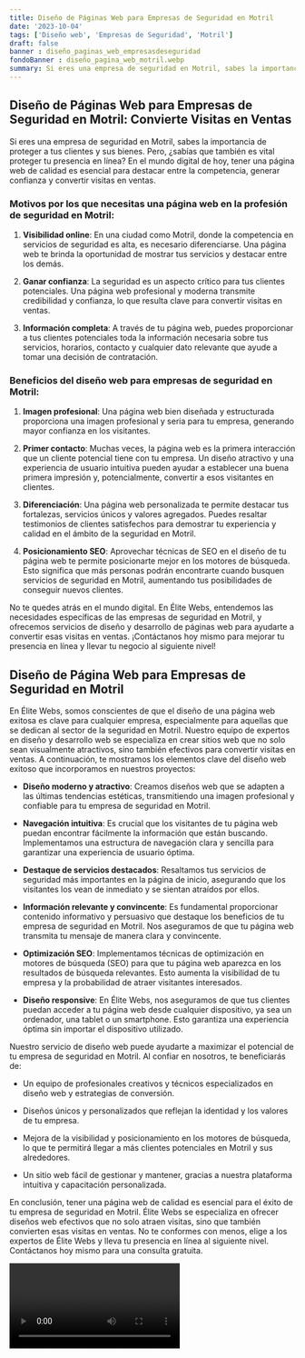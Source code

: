 ```yaml
---
title: Diseño de Páginas Web para Empresas de Seguridad en Motril
date: '2023-10-04'
tags: ['Diseño web', 'Empresas de Seguridad', 'Motril']
draft: false
banner : diseño_paginas_web_empresasdeseguridad
fondoBanner : diseño_pagina_web_motril.webp
summary: Si eres una empresa de seguridad en Motril, sabes la importancia de proteger a tus clientes y sus bienes. Pero, ¿sabías que también es vital proteger tu presencia en línea? En el mundo digital de hoy, tener una página web de calidad es esencial para destacar entre la competencia, generar confianza y convertir visitas en ventas.
---
```


## Diseño de Páginas Web para Empresas de Seguridad en Motril: Convierte Visitas en Ventas

Si eres una empresa de seguridad en Motril, sabes la importancia de proteger a tus clientes y sus bienes. Pero, ¿sabías que también es vital proteger tu presencia en línea? En el mundo digital de hoy, tener una página web de calidad es esencial para destacar entre la competencia, generar confianza y convertir visitas en ventas.

### Motivos por los que necesitas una página web en la profesión de seguridad en Motril:

1. **Visibilidad online**: En una ciudad como Motril, donde la competencia en servicios de seguridad es alta, es necesario diferenciarse. Una página web te brinda la oportunidad de mostrar tus servicios y destacar entre los demás.

2. **Ganar confianza**: La seguridad es un aspecto crítico para tus clientes potenciales. Una página web profesional y moderna transmite credibilidad y confianza, lo que resulta clave para convertir visitas en ventas.

3. **Información completa**: A través de tu página web, puedes proporcionar a tus clientes potenciales toda la información necesaria sobre tus servicios, horarios, contacto y cualquier dato relevante que ayude a tomar una decisión de contratación.

### Beneficios del diseño web para empresas de seguridad en Motril:

1. **Imagen profesional**: Una página web bien diseñada y estructurada proporciona una imagen profesional y seria para tu empresa, generando mayor confianza en los visitantes.

2. **Primer contacto**: Muchas veces, la página web es la primera interacción que un cliente potencial tiene con tu empresa. Un diseño atractivo y una experiencia de usuario intuitiva pueden ayudar a establecer una buena primera impresión y, potencialmente, convertir a esos visitantes en clientes.

3. **Diferenciación**: Una página web personalizada te permite destacar tus fortalezas, servicios únicos y valores agregados. Puedes resaltar testimonios de clientes satisfechos para demostrar tu experiencia y calidad en el ámbito de la seguridad en Motril.

4. **Posicionamiento SEO**: Aprovechar técnicas de SEO en el diseño de tu página web te permite posicionarte mejor en los motores de búsqueda. Esto significa que más personas podrán encontrarte cuando busquen servicios de seguridad en Motril, aumentando tus posibilidades de conseguir nuevos clientes.

No te quedes atrás en el mundo digital. En Élite Webs, entendemos las necesidades específicas de las empresas de seguridad en Motril, y ofrecemos servicios de diseño y desarrollo de páginas web para ayudarte a convertir esas visitas en ventas. ¡Contáctanos hoy mismo para mejorar tu presencia en línea y llevar tu negocio al siguiente nivel!

<GifSeo />

<Cta />

## Diseño de Página Web para Empresas de Seguridad en Motril

En Élite Webs, somos conscientes de que el diseño de una página web exitosa es clave para cualquier empresa, especialmente para aquellas que se dedican al sector de la seguridad en Motril. Nuestro equipo de expertos en diseño y desarrollo web se especializa en crear sitios web que no solo sean visualmente atractivos, sino también efectivos para convertir visitas en ventas. A continuación, te mostramos los elementos clave del diseño web exitoso que incorporamos en nuestros proyectos:

- **Diseño moderno y atractivo**: Creamos diseños web que se adapten a las últimas tendencias estéticas, transmitiendo una imagen profesional y confiable para tu empresa de seguridad en Motril.

- **Navegación intuitiva**: Es crucial que los visitantes de tu página web puedan encontrar fácilmente la información que están buscando. Implementamos una estructura de navegación clara y sencilla para garantizar una experiencia de usuario óptima.

- **Destaque de servicios destacados**: Resaltamos tus servicios de seguridad más importantes en la página de inicio, asegurando que los visitantes los vean de inmediato y se sientan atraídos por ellos.

- **Información relevante y convincente**: Es fundamental proporcionar contenido informativo y persuasivo que destaque los beneficios de tu empresa de seguridad en Motril. Nos aseguramos de que tu página web transmita tu mensaje de manera clara y convincente.

- **Optimización SEO**: Implementamos técnicas de optimización en motores de búsqueda (SEO) para que tu página web aparezca en los resultados de búsqueda relevantes. Esto aumenta la visibilidad de tu empresa y la probabilidad de atraer visitantes interesados.

- **Diseño responsive**: En Élite Webs, nos aseguramos de que tus clientes puedan acceder a tu página web desde cualquier dispositivo, ya sea un ordenador, una tablet o un smartphone. Esto garantiza una experiencia óptima sin importar el dispositivo utilizado.

Nuestro servicio de diseño web puede ayudarte a maximizar el potencial de tu empresa de seguridad en Motril. Al confiar en nosotros, te beneficiarás de:

- Un equipo de profesionales creativos y técnicos especializados en diseño web y estrategias de conversión.

- Diseños únicos y personalizados que reflejan la identidad y los valores de tu empresa.

- Mejora de la visibilidad y posicionamiento en los motores de búsqueda, lo que te permitirá llegar a más clientes potenciales en Motril y sus alrededores.

- Un sitio web fácil de gestionar y mantener, gracias a nuestra plataforma intuitiva y capacitación personalizada.

En conclusión, tener una página web de calidad es esencial para el éxito de tu empresa de seguridad en Motril. Élite Webs se especializa en ofrecer diseños web efectivos que no solo atraen visitas, sino que también convierten esas visitas en ventas. No te conformes con menos, elige a los expertos de Élite Webs y lleva tu presencia en línea al siguiente nivel. Contáctanos hoy mismo para una consulta gratuita.

<Video />

<CtaBot job='Empresas de Seguridad' city='Motril'/>

<Gmaps query='Motril+españa+maps' />